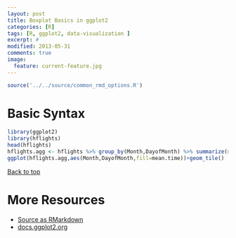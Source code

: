 ```yaml
---
layout: post
title: Boxplot Basics in ggplot2
categories: [R]
tags: [R, ggplot2, data-visualization ]
excerpt: #
modified: 2013-05-31
comments: true
image:
  feature: current-feature.jpg
---
```



```r
source('../../source/common_rmd_options.R')
```

# Basic Syntax

```r
library(ggplot2)
library(hflights)
head(hflights)
hflights.agg <- hflights %>% group_by(Month,DayofMonth) %>% summarize(mean.time=mean(DepDelay,na.rm=TRUE))
ggplot(hflights.agg,aes(Month,DayofMonth,fill=mean.time))+geom_tile()
```

<a href="#top">Back to top</a>

# More Resources
- [Source as RMarkdown](https://github.com/rweyant/bertplot/tree/master/R/tutorials/ggplot-heatmap/ggplot-heatmap.Rmd)
- [docs.ggplot2.org](http://docs.ggplot2.org/current/geom_tile.html)
